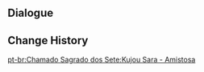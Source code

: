 {{Genius Invokation TCG Stage
|title        = Kujou Sara: Friendly
|type         = Friendly Fracas
|group        = Invitation Board
|character    = Kujou Sara
|requirement  = 1
|introduction = "Can a game like this really contain the secrets of the art of war, like the Lady Guuji says it does? ...&nbsp;In that case, I shall give it a go."<br>Hint: Kujou Sara's deck contains a great number of Energy-related cards. She will attempt to use her Elemental Skills and Bursts in concert to coordinate her attacks.
|objective_1  = Achieve victory
|reward_1     = Kujou Sara*1
|objective_2  = Achieve victory within 6 Rounds
|reward_2     = Sin of Pride*1
|objective_3  = Win with less than 2 characters defeated
|reward_3     = Sin of Pride*1
|lineup       = Kujou Sara;Fischl;Kamisato Ayaka
|action       = Sin of Pride;Sin of Pride;Thunder Summoner's Crown;Thunder Summoner's Crown;Sacrificial Bow;Sacrificial Bow;Elemental Resonance: Woven Thunder;Elemental Resonance: Woven Thunder;Elemental Resonance: High Voltage;Elemental Resonance: High Voltage;Thundering Fury;Thundering Fury;Iron Tongue Tian;Iron Tongue Tian;Knights of Favonius Library;Knights of Favonius Library;Toss-Up;Toss-Up;Raven Bow;Raven Bow;Strategize;Strategize;Liu Su;Liu Su;Starsigns;Starsigns;Calx's Arts;Calx's Arts;Traveling Doctor's Handkerchief;Traveling Doctor's Handkerchief;
}}

==Dialogue==
{{Transclude|Genius Invokation TCG/Stage/Kujou Sara|Friendly Fracas}}

==Change History==
{{Change History|3.5}}

[[pt-br:Chamado Sagrado dos Sete:Kujou Sara - Amistosa]]